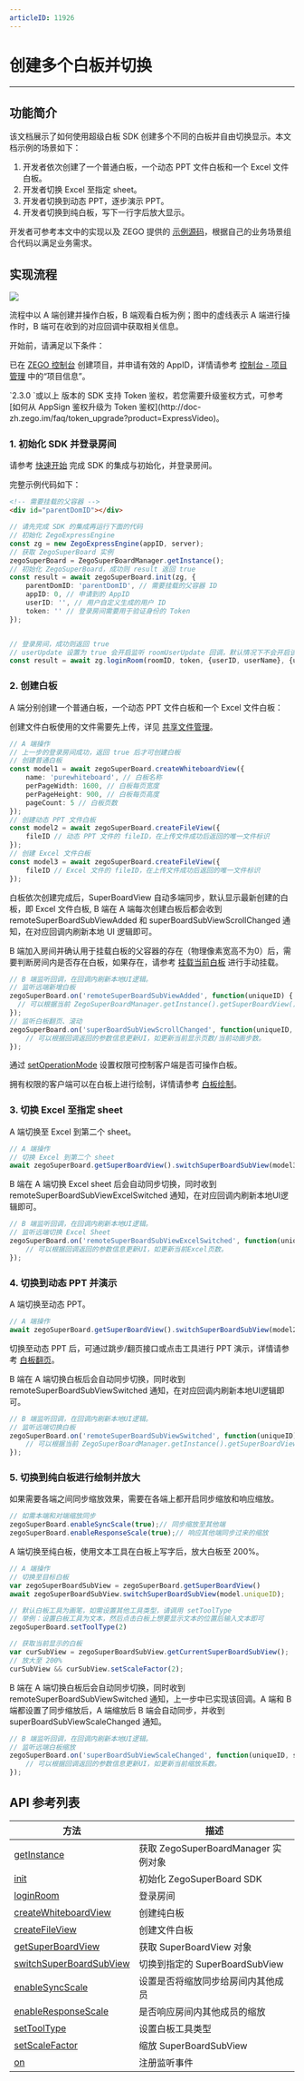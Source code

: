 ```yaml
---
articleID: 11926
---
```


# 创建多个白板并切换

- - -
## 功能简介
该文档展示了如何使用超级白板 SDK 创建多个不同的白板并自由切换显示。本文档示例的场景如下：
1. 开发者依次创建了一个普通白板，一个动态 PPT 文件白板和一个 Excel 文件白板。
2. 开发者切换 Excel 至指定 sheet。
3. 开发者切换到动态 PPT，逐步演示 PPT。
4. 开发者切换到纯白板，写下一行字后放大显示。

开发者可参考本文中的实现以及 ZEGO 提供的 [示例源码](../quick-start/run-demo.mdx)，根据自己的业务场景组合代码以满足业务需求。

## 实现流程

<Frame width="512" height="auto" caption=""><img src="https://doc-media.zego.im/sdk-doc/Pics/WhiteboardView/Superboard_bestpractice_web.png" /></Frame>

流程中以 A 端创建并操作白板，B 端观看白板为例；图中的虚线表示 A 端进行操作时，B 端可在收到的对应回调中获取相关信息。

开始前，请满足以下条件：

已在 [ZEGO 控制台](https://console.zego.im) 创建项目，并申请有效的 AppID，详情请参考 [控制台 - 项目管理](https://doc-zh.zego.im/article/12107) 中的“项目信息”。

<Warning title="注意">
`2.3.0 `或以上 版本的 SDK 支持 Token 鉴权，若您需要升级鉴权方式，可参考 [如何从 AppSign 鉴权升级为 Token 鉴权](http://doc-zh.zego.im/faq/token_upgrade?product=ExpressVideo)。
</Warning>

### 1. 初始化 SDK 并登录房间

请参考 [快速开始](../quick-start/create-white-board.mdx) 完成 SDK 的集成与初始化，并登录房间。

完整示例代码如下：


```html
<!-- 需要挂载的父容器 -->
<div id="parentDomID"></div>
```

```typescript
// 请先完成 SDK 的集成再运行下面的代码
// 初始化 ZegoExpressEngine
const zg = new ZegoExpressEngine(appID, server);
// 获取 ZegoSuperBoard 实例
zegoSuperBoard = ZegoSuperBoardManager.getInstance();
// 初始化 ZegoSuperBoard，成功则 result 返回 true
const result = await zegoSuperBoard.init(zg, {
    parentDomID: 'parentDomID', // 需要挂载的父容器 ID
    appID: 0, // 申请到的 AppID
    userID: '', // 用户自定义生成的用户 ID
    token: '' // 登录房间需要用于验证身份的 Token
});


// 登录房间，成功则返回 true
// userUpdate 设置为 true 会开启监听 roomUserUpdate 回调，默认情况下不会开启该监听
const result = await zg.loginRoom(roomID, token, {userID, userName}, {userUpdate: true});
```

### 2. 创建白板

A 端分别创建一个普通白板，一个动态 PPT 文件白板和一个 Excel 文件白板：

<Note title="说明">

创建文件白板使用的文件需要先上传，详见 [共享文件管理](../basic-func/file-manage.mdx)。

</Note>

```typescript
// A 端操作
// 上一步的登录房间成功，返回 true 后才可创建白板
// 创建普通白板
const model1 = await zegoSuperBoard.createWhiteboardView({
    name: 'purewhiteboard', // 白板名称
    perPageWidth: 1600, // 白板每页宽度
    perPageHeight: 900, // 白板每页高度
    pageCount: 5 // 白板页数
});
// 创建动态 PPT 文件白板
const model2 = await zegoSuperBoard.createFileView({
    fileID // 动态 PPT 文件的 fileID，在上传文件成功后返回的唯一文件标识
});
// 创建 Excel 文件白板
const model3 = await zegoSuperBoard.createFileView({
    fileID // Excel 文件的 fileID，在上传文件成功后返回的唯一文件标识
});
```
白板依次创建完成后，SuperBoardView 自动多端同步，默认显示最新创建的白板，即 Excel 文件白板, B 端在 A 端每次创建白板后都会收到 remoteSuperBoardSubViewAdded 和 superBoardSubViewScrollChanged 通知，在对应回调内刷新本地 UI 逻辑即可。
<Warning title="注意">

B 端加入房间并确认用于挂载白板的父容器的存在（物理像素宽高不为0）后，需要判断房间内是否存在白板，如果存在，请参考 [挂载当前白板](../quick-start/create-white-board.mdx#5-挂载当前白板) 进行手动挂载。

</Warning>

```typescript
// B 端监听回调，在回调内刷新本地UI逻辑。
// 监听远端新增白板
zegoSuperBoard.on('remoteSuperBoardSubViewAdded', function(uniqueID) {
  // 可以根据当前 ZegoSuperBoardManager.getInstance().getSuperBoardView().getCurrentSuperBoardSubView().getModel() 的信息更新UI，如更新当前显示白板/文件名称。
});
// 监听白板翻页、滚动
zegoSuperBoard.on('superBoardSubViewScrollChanged', function(uniqueID, page, step) {
    // 可以根据回调返回的参数信息更新UI，如更新当前显示页数/当前动画步数。
});
```

通过 [setOperationMode](@setOperationMode) 设置权限可控制客户端是否可操作白板。

拥有权限的客户端可以在白板上进行绘制，详情请参考 [白板绘制](../basic-func/sketch.mdx)。

### 3. 切换 Excel 至指定 sheet

A 端切换至 Excel 到第二个 sheet。
```typescript
// A 端操作
// 切换 Excel 到第二个 sheet
await zegoSuperBoard.getSuperBoardView().switchSuperBoardSubView(model3.uniqueID, 1 );
```

B 端在 A 端切换 Excel sheet 后会自动同步切换，同时收到 remoteSuperBoardSubViewExcelSwitched 通知，在对应回调内刷新本地UI逻辑即可。
```typescript
// B 端监听回调，在回调内刷新本地UI逻辑。
// 监听远端切换 Excel Sheet
zegoSuperBoard.on('remoteSuperBoardSubViewExcelSwitched', function(uniqueID, sheetIndex) {
    // 可以根据回调返回的参数信息更新UI，如更新当前Excel页数。
});
```

### 4. 切换到动态 PPT 并演示

A 端切换至动态 PPT。
```typescript
// A 端操作
await zegoSuperBoard.getSuperBoardView().switchSuperBoardSubView(model2.uniqueID );
```
切换至动态 PPT 后，可通过跳步/翻页接口或点击工具进行 PPT 演示，详情请参考 [白板翻页](../basic-func/scale-and-flip.mdx)。

B 端在 A 端切换白板后会自动同步切换，同时收到 remoteSuperBoardSubViewSwitched 通知，在对应回调内刷新本地UI逻辑即可。
```typescript
// B 端监听回调，在回调内刷新本地UI逻辑。
// 监听远端切换白板
zegoSuperBoard.on('remoteSuperBoardSubViewSwitched', function(uniqueID) {
    // 可以根据当前 ZegoSuperBoardManager.getInstance().getSuperBoardView().getCurrentSuperBoardSubView().getModel() 的信息更新UI，如更新当前显示白板/文件名称。
});
```

### 5. 切换到纯白板进行绘制并放大
如果需要各端之间同步缩放效果，需要在各端上都开启同步缩放和响应缩放。
```typescript
// 如需本端和对端缩放同步
zegoSuperBoard.enableSyncScale(true);// 同步缩放至其他端
zegoSuperBoard.enableResponseScale(true);// 响应其他端同步过来的缩放
```

A 端切换至纯白板，使用文本工具在白板上写字后，放大白板至 200%。
```typescript
// A 端操作
// 切换至目标白板
var zegoSuperBoardSubView = zegoSuperBoard.getSuperBoardView()
await zegoSuperBoardSubView.switchSuperBoardSubView(model.uniqueID);

// 默认白板工具为画笔，如需设置其他工具类型，请调用 setToolType
// 举例：设置白板工具为文本，然后点击白板上想要显示文本的位置后输入文本即可
zegoSuperBoard.setToolType(2)

// 获取当前显示的白板
var curSubView = zegoSuperBoardSubView.getCurrentSuperBoardSubView();
// 放大至 200%
curSubView && curSubView.setScaleFactor(2);
```
B 端在 A 端切换白板后会自动同步切换，同时收到 remoteSuperBoardSubViewSwitched 通知，上一步中已实现该回调。A 端和 B 端都设置了同步缩放后，A 端缩放后 B 端会自动同步，并收到 superBoardSubViewScaleChanged 通知。

```typescript
// B 端监听回调，在回调内刷新本地UI逻辑。
// 监听远端白板缩放
zegoSuperBoard.on('superBoardSubViewScaleChanged', function(uniqueID, scale) {
    // 可以根据回调返回的参数信息更新UI，如更新当前缩放系数。
});
```

## API 参考列表
| 方法                                                                                                  | 描述                                |
| ----------------------------------------------------------------------------------------------------- | ----------------------------------- |
| [getInstance](@getInstance)                                                                           | 获取 ZegoSuperBoardManager 实例对象 |
| [init](@init)                                                                                         | 初始化 ZegoSuperBoard SDK           |
| [loginRoom](https://doc-zh.zego.im/article/api?doc=Express_Video_SDK_API~Java_android~class~im-zego-zegoexpress-zego-express-engine#create-engine-scrap_0/article/api?doc=Express_Video_SDK_API~javascript_web~class~ZegoExpressEngine#login-room) | 登录房间                            |
| [createWhiteboardView](@createWhiteboardView)                                                         | 创建纯白板                          |
| [createFileView](@createFileView)                                                                     | 创建文件白板                        |
| [getSuperBoardView](@getSuperBoardView)                                                               | 获取 SuperBoardView 对象            |
| [switchSuperBoardSubView](@switchSuperBoardSubView)                                                   | 切换到指定的 SuperBoardSubView      |
| [enableSyncScale](@enableSyncScale)                                                                   | 设置是否将缩放同步给房间内其他成员  |
| [enableResponseScale](@enableResponseScale)                                                           | 是否响应房间内其他成员的缩放        |
| [setToolType](@setToolType)                                                                           | 设置白板工具类型                    |
| [setScaleFactor](@setScaleFactor)                                                                     | 缩放 SuperBoardSubView              |
| [on](@on)                                                                                             | 注册监听事件                        |

